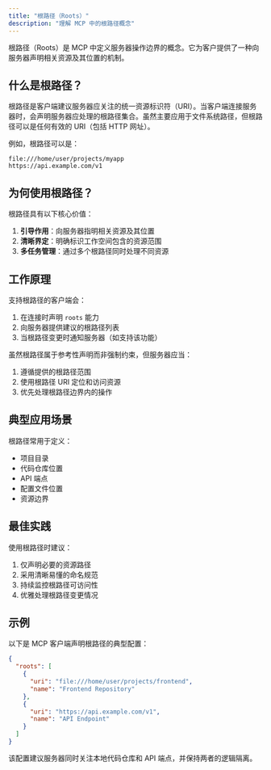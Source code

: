 ```yaml
---
title: "根路径（Roots）"
description: "理解 MCP 中的根路径概念"
---
```


根路径（Roots）是 MCP 中定义服务器操作边界的概念。它为客户提供了一种向服务器声明相关资源及其位置的机制。

## 什么是根路径？

根路径是客户端建议服务器应关注的统一资源标识符（URI）。当客户端连接服务器时，会声明服务器应处理的根路径集合。虽然主要应用于文件系统路径，但根路径可以是任何有效的 URI（包括 HTTP 网址）。

例如，根路径可以是：

```
file:///home/user/projects/myapp
https://api.example.com/v1
```

## 为何使用根路径？

根路径具有以下核心价值：

1. **引导作用**：向服务器指明相关资源及其位置
2. **清晰界定**：明确标识工作空间包含的资源范围
3. **多任务管理**：通过多个根路径同时处理不同资源

## 工作原理

支持根路径的客户端会：

1. 在连接时声明 `roots` 能力
2. 向服务器提供建议的根路径列表
3. 当根路径变更时通知服务器（如支持该功能）

虽然根路径属于参考性声明而非强制约束，但服务器应当：

1. 遵循提供的根路径范围
2. 使用根路径 URI 定位和访问资源
3. 优先处理根路径边界内的操作

## 典型应用场景

根路径常用于定义：

- 项目目录
- 代码仓库位置
- API 端点
- 配置文件位置
- 资源边界

## 最佳实践

使用根路径时建议：

1. 仅声明必要的资源路径
2. 采用清晰易懂的命名规范
3. 持续监控根路径可访问性
4. 优雅处理根路径变更情况

## 示例

以下是 MCP 客户端声明根路径的典型配置：

```json
{
  "roots": [
    {
      "uri": "file:///home/user/projects/frontend",
      "name": "Frontend Repository"
    },
    {
      "uri": "https://api.example.com/v1",
      "name": "API Endpoint"
    }
  ]
}
```

该配置建议服务器同时关注本地代码仓库和 API 端点，并保持两者的逻辑隔离。